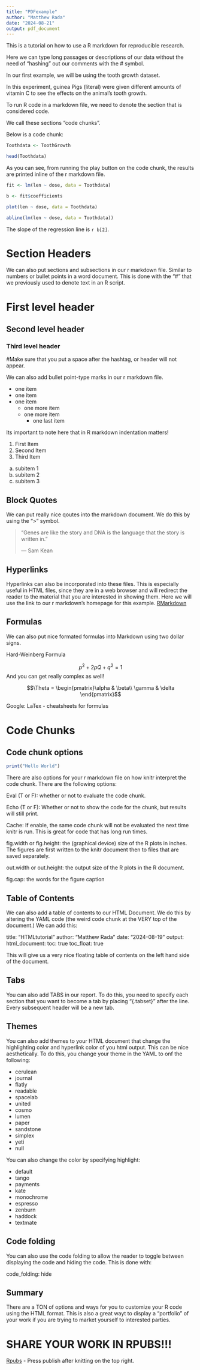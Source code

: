 ```yaml
---
title: "PDFexample"
author: "Matthew Rada"
date: "2024-08-21"
output: pdf_document
---
```


This is a tutorial on how to use a R markdown for reproducible research.

Here we can type long passages or descriptions of our data without the need of "hashing" out our comments with the # symbol.

In our first example, we will be using the tooth growth dataset.

In this experiment, guinea Pigs (literal) were given different amounts of vitamin C to see the effects on the animal's tooth growth.

To run R code in a markdown file, we need to denote the section that is considered code.

We call these sections "code chunks".

Below is a code chunk:

```r
Toothdata <- ToothGrowth

head(Toothdata)

```

As you can see, from running the play button on the code chunk, the results are printed inline of the r markdown file.

```r

fit <- lm(len ~ dose, data = Toothdata)

b <- fit$coefficients

plot(len ~ dose, data = Toothdata)

abline(lm(len ~ dose, data = Toothdata))


```

The slope of the regression line is `r b[2]`.

# Section Headers 

We can also put sections and subsections in our r markdown file. Similar to numbers or bullet points in a word document. This is done with the "#" that we previously used to denote text in an R script.

# First level header

## Second level header

### Third level header

#Make sure that you put a space after the hashtag, or header will not appear.

We can also add bullet point-type marks in our r markdown file.

- one item
- one item
- one item
  - one more item
  - one more item
    - one last item

Its important to note here that in R markdown indentation matters!

1. First Item
2. Second Item
3. Third Item
  a. subitem 1
  b. subitem 2
  c. subitem 3

## Block Quotes

We can put really nice qoutes into the markdown document. We do this by using the ">" symbol.

>"Genes are like the story and DNA is the language that the story is written in."
>
>--- Sam Kean

## Hyperlinks

Hyperlinks can also be incorporated into these files. This is especially useful in HTML files, since they are in a web browser and will redirect the reader to the material that you are interested in showing them. Here we will use the link to our r markdown's homepage for this example.
[RMarkdown](https://rmarkdown.rstudio.com)

## Formulas

We can also put nice formated formulas into Markdown using two dollar signs.

Hard-Weinberg Formula

$$p^2 + 2pQ + q^2 = 1$$
And you can get really complex as well!

$$\Theta = \begin{pmatrix}\alpha & \beta\\
\gamma & \delta
\end{pmatrix}$$


Google: LaTex - cheatsheets for formulas

# Code Chunks {.tabset}

## Code chunk options
```r

print("Hello World")

```

There are also options for your r markdown file on how knitr interpret the code chunk. There are the following options:

Eval (T or F): whether or not to evaluate the code chunk.

Echo (T or F): Whether or not to show the code for the chunk, but results will still print.

Cache: If enable, the same code chunk will not be evaluated the next time knitr is run. This is great for code that has long run times.

fig.width or fig.height: the (graphical device) size of the R plots in inches. The figures are first written to the knitr document then to files that are saved separately.

out.width or out.height: the output size of the R plots in the R document.

fig.cap: the words for the figure caption

## Table of Contents

We can also add a table of contents to our HTML Document. We do this by altering the YAML code (the weird code chunk at the VERY top of the document.) We can add this:

title: "HTMLtutorial"
author: "Matthew Rada"
date: "2024-08-19"
output: 
  html_document:
    toc: true
    toc_float: true

This will give us a very nice floating table of contents on the left hand side of the document.

## Tabs

You can also add TABS in our report. To do this, you need to specify each section that you want to become a tab by placing "{.tabset}" after the line. Every subsequent header will be a new tab.

## Themes 

You can also add themes to your HTML document that change the highlighting color and hyperlink color of you html output. This can be nice aesthetically. To do this, you change your theme in the YAML to onf the following:

- cerulean
- journal
- flatly
- readable
- spacelab
- united
- cosmo
- lumen
- paper
- sandstone
- simplex
- yeti
- null

You can also change the color by specifying highlight:

- default
- tango
- payments
- kate
- monochrome
- espresso
- zenburn
- haddock
- textmate

## Code folding

You can also use the code folding to allow the reader to toggle between displaying the code and hiding the code. This is done with:

code_folding: hide

## Summary

There are a TON of options and ways for you to customize your R code using the HTML format. This is also a great wayt to display a "portfolio" of your work if you are trying to market yourself to interested parties. 

# SHARE YOUR WORK IN RPUBS!!!
[Rpubs](https://rpubs.com) - Press publish after knitting on the top right.